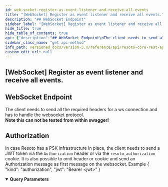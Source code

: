 ```yaml
---
id: web-socket-register-as-event-listener-and-receive-all-events
title: "[WebSocket] Register as event listener and receive all events."
description: "## WebSocket Endpoint"
sidebar_label: "[WebSocket] Register as event listener and receive all events."
hide_title: true
hide_table_of_contents: true
api: {"description":"## WebSocket Endpoint\nThe client needs to send all the required headers for a ws connection\nand has to handle the websocket protocol.<br/>\n**Note this can not be tested from within swagger!**\n\n## Authorization\nIn case Resoto has a PSK infrastructure in place, the client needs to send a JWT token via the `Authorization` header\nor via the `resoto_authorization` cookie.\nIt is also possible to omit header or cookie and send an Authorization message as first message on the websocket.\nExample\n{ \"kind\": \"authorization\", \"jwt\": \"Bearer <jwt>\" }\n","parameters":[{"name":"show","in":"query","description":"All events to show as a comma separated list","required":false,"explode":false,"schema":{"type":"string"}}],"tags":["system"],"responses":{"default":{"description":""}},"method":"get","path":"/events","servers":[{"url":"https://{host}:{port}","variables":{"host":{"default":"localhost"},"port":{"default":"8900"}}}],"info":{"title":"Resoto Core REST API","version":"V1"},"postman":{"name":"[WebSocket] Register as event listener and receive all events.","description":{"content":"## WebSocket Endpoint\nThe client needs to send all the required headers for a ws connection\nand has to handle the websocket protocol.<br/>\n**Note this can not be tested from within swagger!**\n\n## Authorization\nIn case Resoto has a PSK infrastructure in place, the client needs to send a JWT token via the `Authorization` header\nor via the `resoto_authorization` cookie.\nIt is also possible to omit header or cookie and send an Authorization message as first message on the websocket.\nExample\n{ \"kind\": \"authorization\", \"jwt\": \"Bearer <jwt>\" }\n","type":"text/plain"},"url":{"path":["events"],"host":["{{baseUrl}}"],"query":[{"disabled":false,"description":{"content":"All events to show as a comma separated list","type":"text/plain"},"key":"show","value":""}],"variable":[]},"method":"GET"}}
sidebar_class_name: "get api-method"
info_path: versioned_docs/version-3.X/reference/api/resoto-core-rest-api
custom_edit_url: null
---
```



## [WebSocket] Register as event listener and receive all events.

## WebSocket Endpoint

The client needs to send all the required headers for a ws connection and has to handle the websocket protocol.<br/> **Note this can not be tested from within swagger!**

## Authorization

In case Resoto has a PSK infrastructure in place, the client needs to send a JWT token via the `Authorization` header or via the `resoto_authorization` cookie. It is also possible to omit header or cookie and send an Authorization message as first message on the websocket. Example { "kind": "authorization", "jwt": "Bearer <jwt\>" }

<details style={{"marginBottom":"1rem"}} data-collapsed={false} open={true}><summary style={{}}><strong>Query Parameters</strong></summary><div><ul><ParamsItem className={"paramsItem"} param={{"name":"show","in":"query","description":"All events to show as a comma separated list","required":false,"explode":false,"schema":{"type":"string"}}}></ParamsItem></ul></div></details><div><ApiTabs><TabItem label={"default"} value={"default"}><div></div><div></div></TabItem></ApiTabs></div>
